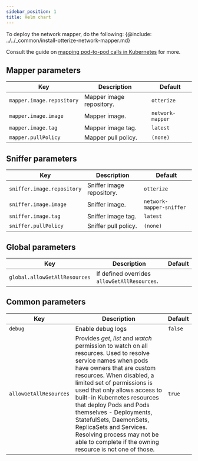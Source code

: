 ```yaml
---
sidebar_position: 1
title: Helm chart
---
```


To deploy the network mapper, do the following:
{@include: ../../_common/install-otterize-network-mapper.md}

Consult the guide on [mapping pod-to-pod calls in Kubernetes](/guides/k8s-mapping-pod-to-pod-calls) for more.

## Mapper parameters
| Key                       | Description              | Default                                                               |
|---------------------------|--------------------------|-----------------------------------------------------------------------|
| `mapper.image.repository` | Mapper image repository. | `otterize`                                                            |
| `mapper.image.image`      | Mapper image.            | `network-mapper`                                                      |
| `mapper.image.tag`        | Mapper image tag.        | `latest`                                                              |
| `mapper.pullPolicy`       | Mapper pull policy.      | `(none)`                                                              |


## Sniffer parameters
| Key                        | Description               | Default                  |
|----------------------------|---------------------------|--------------------------|
| `sniffer.image.repository` | Sniffer image repository. | `otterize`               |
| `sniffer.image.image`      | Sniffer image.            | `network-mapper-sniffer` |
| `sniffer.image.tag`        | Sniffer image tag.        | `latest`                 |
| `sniffer.pullPolicy`       | Sniffer pull policy.      | `(none)`                 |


## Global parameters
| Key                              | Description                                                                                                                                 | Default |
|----------------------------------|---------------------------------------------------------------------------------------------------------------------------------------------|---------|
| `global.allowGetAllResources`    | If defined overrides `allowGetAllResources`.                                                                                                |         |

## Common parameters

| Key                    | Description                                                                                                                                                                                                                                                                                                                                                                                                                                                            | Default |
|------------------------|------------------------------------------------------------------------------------------------------------------------------------------------------------------------------------------------------------------------------------------------------------------------------------------------------------------------------------------------------------------------------------------------------------------------------------------------------------------------|---------|
| `debug`                | Enable debug logs                                                                                                                                                                                                                                                                                                                                                                                                                                                      | `false` |
| `allowGetAllResources` | Provides *get*, *list* and *watch* permission to watch on all resources. Used to resolve service names when pods have owners that are custom resources. When disabled, a limited set of permissions is used that only allows access to built-in Kubernetes resources that deploy Pods and Pods themselves - Deployments, StatefulSets, DaemonSets, ReplicaSets and Services. Resolving process may not be able to complete if the owning resource is not one of those. | `true`  |
